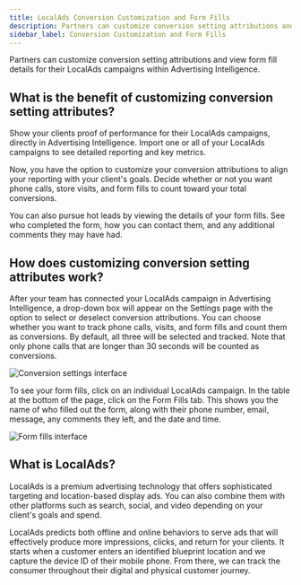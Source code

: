 ```yaml
---
title: LocalAds Conversion Customization and Form Fills
description: Partners can customize conversion setting attributions and view form fill details for LocalAds campaigns within Advertising Intelligence.
sidebar_label: Conversion Customization and Form Fills
---
```


Partners can customize conversion setting attributions and view form fill details for their LocalAds campaigns within Advertising Intelligence.

## What is the benefit of customizing conversion setting attributes?

Show your clients proof of performance for their LocalAds campaigns, directly in Advertising Intelligence. Import one or all of your LocalAds campaigns to see detailed reporting and key metrics.

Now, you have the option to customize your conversion attributions to align your reporting with your client's goals. Decide whether or not you want phone calls, store visits, and form fills to count toward your total conversions.

You can also pursue hot leads by viewing the details of your form fills. See who completed the form, how you can contact them, and any additional comments they may have had.

## How does customizing conversion setting attributes work?

After your team has connected your LocalAds campaign in Advertising Intelligence, a drop-down box will appear on the Settings page with the option to select or deselect conversion attributions. You can choose whether you want to track phone calls, visits, and form fills and count them as conversions. By default, all three will be selected and tracked. Note that only phone calls that are longer than 30 seconds will be counted as conversions.

![Conversion settings interface](./img/conversion-settings.png)

To see your form fills, click on an individual LocalAds campaign. In the table at the bottom of the page, click on the Form Fills tab. This shows you the name of who filled out the form, along with their phone number, email, message, any comments they left, and the date and time.

![Form fills interface](./img/form-fills.png)

## What is LocalAds?

LocalAds is a premium advertising technology that offers sophisticated targeting and location-based display ads. You can also combine them with other platforms such as search, social, and video depending on your client's goals and spend.

LocalAds predicts both offline and online behaviors to serve ads that will effectively produce more impressions, clicks, and return for your clients. It starts when a customer enters an identified blueprint location and we capture the device ID of their mobile phone. From there, we can track the consumer throughout their digital and physical customer journey.